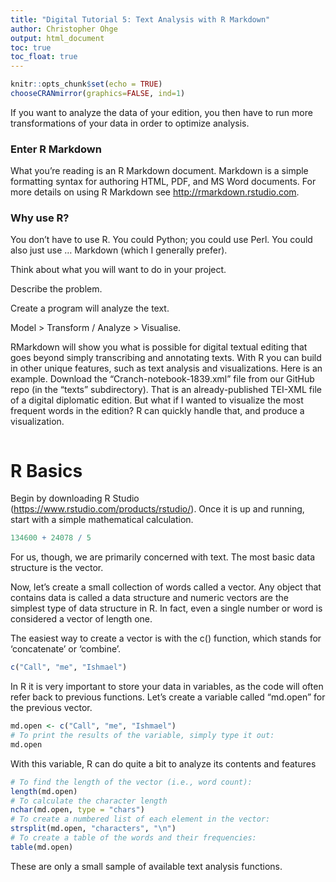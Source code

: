 ```yaml
---
title: "Digital Tutorial 5: Text Analysis with R Markdown"
author: Christopher Ohge
output: html_document
toc: true
toc_float: true
---
```


```r
knitr::opts_chunk$set(echo = TRUE)
chooseCRANmirror(graphics=FALSE, ind=1)
```

If you want to analyze the data of your edition, you then have to run more transformations of your data in order to optimize analysis. 

### Enter R Markdown 

What you're reading is an R Markdown document. Markdown is a simple formatting syntax for authoring HTML, PDF, and MS Word documents. For more details on using R Markdown see <http://rmarkdown.rstudio.com>.

### Why use R?

You don't have to use R. You could Python; you could use Perl. You could also just use ... Markdown (which I generally prefer).

Think about what you will want to do in your project.

Describe the problem.

Create a program will analyze the text.

Model > Transform / Analyze > Visualise.

RMarkdown will show you what is possible for digital textual editing that goes beyond simply transcribing and annotating texts. With R you can build in other unique features, such as text analysis and visualizations. Here is an example. Download the "Cranch-notebook-1839.xml" file from our GitHub repo (in the "texts" subdirectory). That is an already-published TEI-XML file of a digital diplomatic edition. But what if I wanted to visualize the most frequent words in the edition? R can quickly handle that, and produce a visualization.

```r

```

# R Basics

Begin by downloading R Studio (<https://www.rstudio.com/products/rstudio/>). Once it is up and running, start with a simple mathematical calculation.

```r
134600 + 24078 / 5
```

For us, though, we are primarily concerned with text. The most basic data structure is the vector.

Now, let's create a small collection of words called a vector. Any object that contains data is called a data structure and numeric
vectors are the simplest type of data structure in R. In fact, even a single number or word is considered a vector of length one.

The easiest way to create a vector is with the c() function, which stands for 'concatenate' or 'combine'.

```r
c("Call", "me", "Ishmael")
```

In R it is very important to store your data in variables, as the code will often refer back to previous functions. Let's create a variable called "md.open" for the previous vector.

```r
md.open <- c("Call", "me", "Ishmael")
# To print the results of the variable, simply type it out:
md.open
```
With this variable, R can do quite a bit to analyze its contents and features

```r
# To find the length of the vector (i.e., word count):
length(md.open)
# To calculate the character length
nchar(md.open, type = "chars")
# To create a numbered list of each element in the vector:
strsplit(md.open, "characters", "\n")
# To create a table of the words and their frequencies:
table(md.open)
```
These are only a small sample of available text analysis functions.
